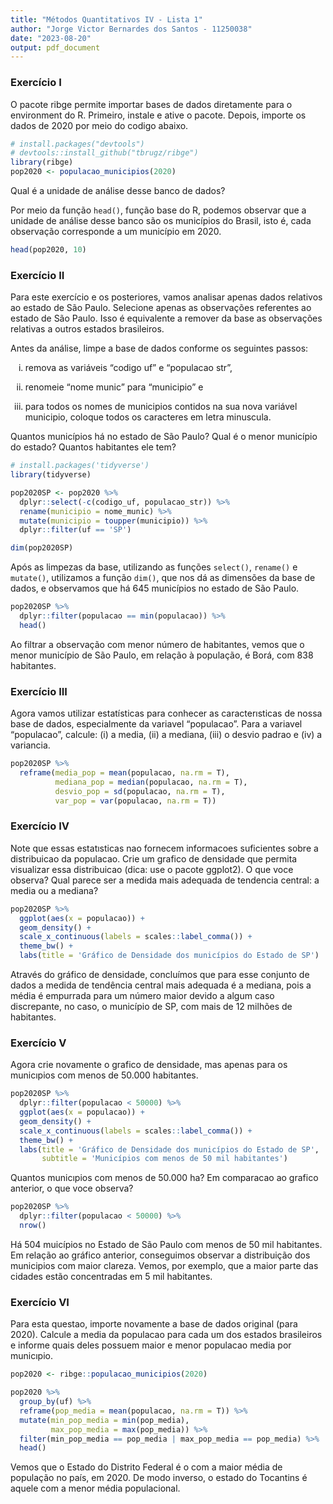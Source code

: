 ```yaml
---
title: "Métodos Quantitativos IV - Lista 1"
author: "Jorge Victor Bernardes dos Santos - 11250038"
date: "2023-08-20"
output: pdf_document
---
```


### **Exercício I**

O pacote ribge permite importar bases de dados diretamente para o environment do R. Primeiro, instale e ative o pacote. Depois, importe os dados de 2020 por meio do codigo abaixo.

```r
# install.packages("devtools")
# devtools::install_github("tbrugz/ribge")
library(ribge)
pop2020 <- populacao_municipios(2020)

```

Qual é a unidade de análise desse banco de dados?

Por meio da função `head()`, função base do R, podemos observar que a unidade de análise desse banco são os municípios do Brasil, isto é, cada observação corresponde a um município em 2020.

```r
head(pop2020, 10)

```

### **Exercício II**

Para este exercício e os posteriores, vamos analisar apenas dados relativos ao estado de São Paulo. Selecione apenas as observações referentes ao estado de São Paulo. Isso é equivalente a remover da base as observações relativas a outros estados brasileiros.

Antes da análise, limpe a base de dados conforme os seguintes passos:

(i) remova as variáveis "codigo uf" e "populacao str",

(ii) renomeie "nome munic" para "municipio" e

(iii) para todos os nomes de municipios contidos na sua nova variável municipio, coloque todos os caracteres em letra minuscula.

Quantos municípios há no estado de São Paulo? Qual é o menor município do estado? Quantos habitantes ele tem?

```r
# install.packages('tidyverse')
library(tidyverse)

pop2020SP <- pop2020 %>% 
  dplyr::select(-c(codigo_uf, populacao_str)) %>% 
  rename(municipio = nome_munic) %>% 
  mutate(municipio = toupper(municipio)) %>% 
  dplyr::filter(uf == 'SP')

dim(pop2020SP)

```

Após as limpezas da base, utilizando as funções `select()`, `rename()` e `mutate()`, utilizamos a função `dim()`, que nos dá as dimensões da base de dados, e observamos que há 645 municípios no estado de São Paulo.

```r
pop2020SP %>%
  dplyr::filter(populacao == min(populacao)) %>% 
  head()
```
Ao filtrar a observação com menor número de habitantes, vemos que o menor município de São Paulo, em relação à população, é Borá, com 838 habitantes.


### **Exercício III**

Agora vamos utilizar estatísticas para conhecer as caracterısticas de nossa base de dados, especialmente da variavel "populacao". Para a variavel "populacao", calcule: (i) a media, (ii) a mediana, (iii) o desvio padrao e (iv) a variancia.

```r

pop2020SP %>% 
  reframe(media_pop = mean(populacao, na.rm = T),
          mediana_pop = median(populacao, na.rm = T),
          desvio_pop = sd(populacao, na.rm = T),
          var_pop = var(populacao, na.rm = T))
```


### **Exercício IV**

Note que essas estatısticas nao fornecem informacoes suficientes sobre a distribuicao da
populacao. Crie um grafico de densidade que permita visualizar essa distribuicao (dica: use o pacote ggplot2).
O que voce observa? Qual parece ser a medida mais adequada de tendencia central: a media ou a mediana?

```r

pop2020SP %>% 
  ggplot(aes(x = populacao)) +
  geom_density() +
  scale_x_continuous(labels = scales::label_comma()) +
  theme_bw() +
  labs(title = 'Gráfico de Densidade dos municípios do Estado de SP')

```

Através do gráfico de densidade, concluímos que para esse conjunto de dados a medida de tendência central mais adequada é a mediana, pois a média é empurrada para um número maior devido a algum caso discrepante, no caso, o município de SP, com mais de 12 milhões de habitantes.

### **Exercício V**
Agora crie novamente o grafico de densidade, mas apenas para os municıpios com menos
de 50.000 habitantes.

```r
pop2020SP %>% 
  dplyr::filter(populacao < 50000) %>% 
  ggplot(aes(x = populacao)) +
  geom_density() +
  scale_x_continuous(labels = scales::label_comma()) +
  theme_bw() +
  labs(title = 'Gráfico de Densidade dos municípios do Estado de SP',
       subtitle = 'Municípios com menos de 50 mil habitantes')
```

Quantos municıpios com menos de 50.000 ha? Em comparacao ao grafico anterior, o que voce observa?

```r
pop2020SP %>% 
  dplyr::filter(populacao < 50000) %>%
  nrow()
```
 
Há 504 muicípios no Estado de São Paulo com menos de 50 mil habitantes. Em relação ao gráfico anterior, conseguimos observar a distribuição dos municipios com maior clareza. Vemos, por exemplo, que a maior parte das cidades estão concentradas em 5 mil habitantes.


### **Exercício VI**

Para esta questao, importe novamente a base de dados original (para 2020).
Calcule a media da populacao para cada um dos estados brasileiros e informe quais deles possuem maior e menor populacao media por municıpio.

```r
pop2020 <- ribge::populacao_municipios(2020)

pop2020 %>% 
  group_by(uf) %>% 
  reframe(pop_media = mean(populacao, na.rm = T)) %>%
  mutate(min_pop_media = min(pop_media),
         max_pop_media = max(pop_media)) %>% 
  filter(min_pop_media == pop_media | max_pop_media == pop_media) %>% 
  head()
```
Vemos que o Estado do Distrito Federal é o com a maior média de população no país, em 2020. De modo inverso, o estado do Tocantins é aquele com a menor média populacional. 
